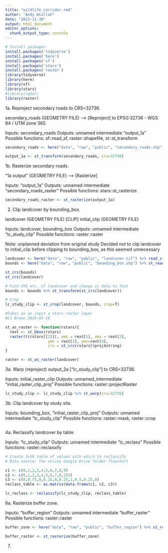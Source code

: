 ```yaml
---
title: "wildlife_corridor.rmd"
author: "Andy Atallah"
date: "2023-11-30"
output: html_document
editor_options: 
  chunk_output_type: console
---
```


```r
# Install packages
install.packages('tidyverse')
install.packages('here')
install.packages('sf')
install.packages('stars')
install.packages('raster')
library(tidyverse)
library(here)
library(sf)
library(stars)
#library(rgdal)
library(raster)
```

1a. Reproject secondary roads to CRS=32736.

secondary_roads (GEOMETRY FILE) --> [Reproject] to EPSG:32736 - WGS 84 / UTM zone 36S

Inputs: secondary_roads
Outputs: unnamed intermediate "output_1a"
Possible functions: sf::read_sf, raster::shapefile, st::st_transform
```r
secondary_roads <- here("data", "raw", "public", "secondary_roads.shp") %>% st_read()

output_1a <- st_transform(secondary_roads, crs=32736)
```

1b. Rasterize secondary roads.

"1a output" (GEOMETRY FILE) --> [Rasterize]

Inputs: "output_1a"
Outputs: unnamed intermediate "secondary_roads_raster"
Possible functions: stars::st_rasterize
```r
secondary_roads_raster <- st_rasterize(output_1a)
```

2. Clip landcover by bounding_box.

landcover (GEOMETRY FILE) [CLIP] initial_clip (GEOMETRY FILE)

Inputs: landcover, bounding_box
Outputs: unnamed intermediate "lc_study_clip"
Possible functions: raster::raster

Note: unplanned deviation from original study
Decided not to clip landcover to initial_clip before clipping to bounding_box, as this seemed unnecessary

```r
landcover <- here("data", "raw", "public", "landcover.tif") %>% read_stars(proxy=F)
bounds <- here("data", "raw", "public", "bounding_box.shp") %>% st_read()

st_crs(bounds)
st_crs(landcover)

# Find CRS etc. of landcover and change ic data to that
bounds <- bounds %>% st_transform(st_crs(landcover))

# Crop
lc_study_clip <- st_crop(landcover, bounds, crop=T)

#Takes as an input a stars raster layer
#CJ Brown 2020-05-18

st_as_raster <- function(rstars){
  rext <- st_bbox(rstars)
  raster(t(rstars[[1]]), xmn = rext[1], xmx = rext[3],
                   ymn = rext[2], ymx=rext[4],
                   crs = st_crs(rstars)$proj4string)
}

raster <- st_as_raster(landcover)

```

3a. Warp (reproject) output_2a ["lc_study_clip"] to CRS=32736.


Inputs: initial_raster_clip
Outputs: unnamed_intermediate "initial_raster_clip_proj"
Possible functions: raster::projectRaster
```r

lc_study_clip <- lc_study_clip %>% st_warp(crs=32736)

```

3b. Clip landcover by study site. 

Inputs: bounding_box, "initial_raster_clip_proj"
Outputs: unnamed intermediate "lc_study_clip"
Possible functions: raster::mask, raster::crop

```r





```

4a. Reclassify landcover by table.

Inputs: "lc_study_clip"
Outputs: unnamed intermediate "lc_reclass"
Possible functions: raster::reclassify
```r
# Create 3x10 table of values with which to reclassify
# Data source: the online Google Drive folder flowchart

c1 <- c(0,1,2,3,4,5,6,7,8,9)
c2 <- c(0,1,2,3,4,5,6,7,8,255)
c3 <- c(0,0.75,0,0.25,0,0.25,1,0.5,0.25,0)
reclass_table <- as.matrix(data.frame(c1, c2, c3))

lc_reclass <- reclassify(lc_study_clip, reclass_table)
```










6a. Rasterize buffer zone.

Inputs: "buffer_region"
Outputs: unnamed intermediate "buffer_raster"
Possible functions: raster::raster
```r
buffer_zone <- here("data", "raw", "public", "buffer_region") %>% st_read()

buffer_raster <- st_rasterize(buffer_zone)
```






7. 





